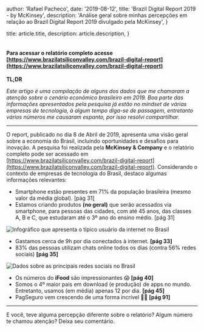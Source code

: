
  author: 'Rafael Pacheco',
  date: '2019-08-12',
  title: 'Brazil Digital Report 2019 - by McKinsey',
  description:
    'Análise geral sobre minhas percepções em relação ao Brazil Digital Report 2019 divulgado pela McKinsey',
}

  title: article.title,
  description: article.description,
}


<Image src={headerImg} alt="" />

#### Para acessar o relatório completo acesse [https://www.brazilatsiliconvalley.com/brazil-digital-report](https://www.brazilatsiliconvalley.com/brazil-digital-report)

**TL;DR**

_Este artigo é uma compilação de alguns dos dados que me chamaram a atenção sobre o cenário econômico brasileiro em 2019. Boa parte das informações apresentados pela pesquisa já estão no mindset de várias empresas de tecnologia, à algum tempo diga-se de passagem, entretanto vários números me causaram espanto, por isso resolvi compartilhar._

---

O report, publicado no dia 8 de Abril de 2019, apresenta uma visão geral sobre a economia do Brasil, incluindo oportunidades e desafios para inovação. A pesquisa foi realizada pela **McKinsey & Company** e o relatório completo pode ser acessado em [https://www.brazilatsiliconvalley.com/brazil-digital-report](https://www.brazilatsiliconvalley.com/brazil-digital-report). Considerando o contexto de empresas de tecnologia do Brasil, destaco algumas informações relevantes:

- Smartphone estão presentes em 71% da população brasileira (mesmo valor da média global). [pág 31]
- Estamos criando produtos **(no geral)** que serão acessados via smartphone, para pessoas das cidades, com até 45 anos, das classes A, B e C, que estudaram até o 3º ano do ensino médio. [pág 31]

<Image src={typicallInternetUserImg} alt="Infográfico que apresenta o típico usuário da internet no Brasil" title="Infográfico que apresenta o típico usuário da internet no Brasil" />

- Gastamos cerca de 9h por dia conectados à internet. **[pág 33]**
- 83% das pessoas utilizam chats online todos os dias (contra 56% redes sociais) **[pág 35]**

<Image src={socialNetworksImg} alt="Dados sobre as principais redes sociais no Brasil" title="Dados sobre as principais redes sociais no Brasil" />

- Os números do **iFood** são impressionantes 😱 **[pág 40]**
- Somos o 4º maior pais em download (e produção) de apps no mundo. Entretanto, usamos (em média) apenas 12 por dia. **[pág 45]**
- PagSeguro vem crescendo de uma forma incrível 🤑🤑 **[pág 91]**

---

E você, teve alguma percepção diferente sobre o relatório? Algum número te chamou atenção? Deixa seu comentário.
